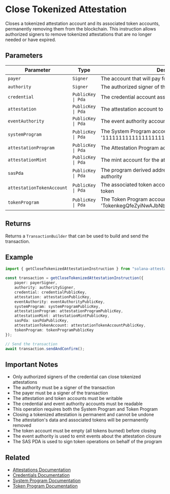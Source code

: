 # Close Tokenized Attestation

Closes a tokenized attestation account and its associated token accounts, permanently removing them from the blockchain. This instruction allows authorized signers to remove tokenized attestations that are no longer needed or have expired.

## Parameters

| Parameter | Type | Description |
|-----------|------|-------------|
| `payer` | `Signer` | The account that will pay for the transaction |
| `authority` | `Signer` | The authorized signer of the credential |
| `credential` | `PublicKey \| Pda` | The credential account associated with the attestation |
| `attestation` | `PublicKey \| Pda` | The attestation account to close |
| `eventAuthority` | `PublicKey \| Pda` | The event authority account for emitting events |
| `systemProgram` | `PublicKey \| Pda` | The System Program account (defaults to '11111111111111111111111111111111') |
| `attestationProgram` | `PublicKey \| Pda` | The Attestation Program account |
| `attestationMint` | `PublicKey \| Pda` | The mint account for the attestation token |
| `sasPda` | `PublicKey \| Pda` | The program derived address used as program signer authority |
| `attestationTokenAccount` | `PublicKey \| Pda` | The associated token account holding the attestation token |
| `tokenProgram` | `PublicKey \| Pda` | The Token Program account (defaults to 'TokenkegQfeZyiNwAJbNbGKPFXCWuBvf9Ss623VQ5DA') |

## Returns

Returns a `TransactionBuilder` that can be used to build and send the transaction.

## Example

```typescript
import { getCloseTokenizedAttestationInstruction } from "solana-attestation-service";

const transaction = getCloseTokenizedAttestationInstruction({
    payer: payerSigner,
    authority: authoritySigner,
    credential: credentialPublicKey,
    attestation: attestationPublicKey,
    eventAuthority: eventAuthorityPublicKey,
    systemProgram: systemProgramPublicKey,
    attestationProgram: attestationProgramPublicKey,
    attestationMint: attestationMintPublicKey,
    sasPda: sasPdaPublicKey,
    attestationTokenAccount: attestationTokenAccountPublicKey,
    tokenProgram: tokenProgramPublicKey
});

// Send the transaction
await transaction.sendAndConfirm();
```

## Important Notes

- Only authorized signers of the credential can close tokenized attestations
- The authority must be a signer of the transaction
- The payer must be a signer of the transaction
- The attestation and token accounts must be writable
- The credential and event authority accounts must be readable
- This operation requires both the System Program and Token Program
- Closing a tokenized attestation is permanent and cannot be undone
- The attestation's data and associated tokens will be permanently removed
- The token account must be empty (all tokens burned) before closing
- The event authority is used to emit events about the attestation closure
- The SAS PDA is used to sign token operations on behalf of the program

## Related

- [Attestations Documentation](/attestations)
- [Credentials Documentation](/credentials)
- [System Program Documentation](https://docs.solana.com/developing/runtime-facilities/programs#system-program)
- [Token Program Documentation](https://spl.solana.com/token) 